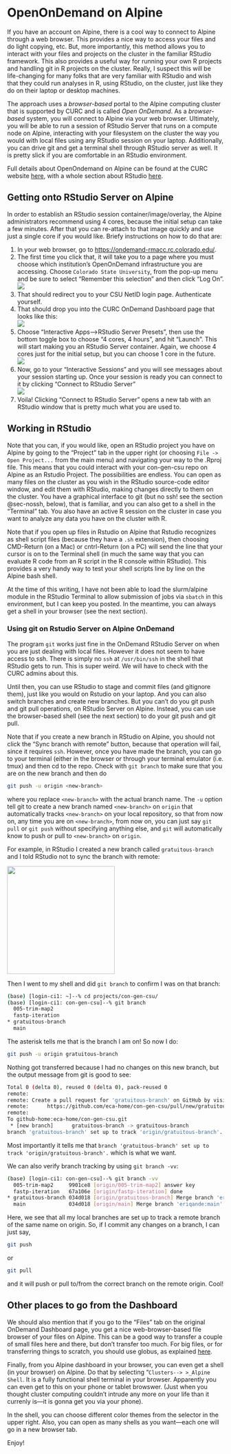# OpenOnDemand on Alpine {#sec-ondemand}

If you have an account on Alpine, there is a cool way to connect to Alpine through
a web browser.  This provides a nice way to access your files and do light copying,
etc.  But, more importantly, this method allows you to
interact with your files and projects on the cluster in the
familiar RStudio framework.  This also provides a useful way for running your own
R projects and handling git in R projects on the cluster.  Really, I suspect
this will be life-changing for many folks that are very familiar with RStudio and wish
that they could run analyses in R, using RStudio, on the cluster, just like
they do on their laptop or desktop machines.

The approach uses a _browser-based_
portal to the Alpine computing cluster that is supported by CURC and is called
_Open OnDemand_.  As a _browser-based_ system, you will connect to Alpine via
your web browser. Ultimately, you will be able to run a session of RStudio Server
that runs on a compute node on Alpine, interacting with your filesystem on the cluster
the way you would with local files using any RStudio session on your laptop.  Additionally,
you can drive git and get a terminal shell through RStudio server as well.  It is pretty
slick if you are comfortable in an RStudio environment.


Full details about OpenOndemand on Alpine can be found at the CURC website
[here](https://curc.readthedocs.io/en/latest/gateways/OnDemand.html), with a
whole section
about RStudio [here](https://curc.readthedocs.io/en/latest/gateways/OnDemand.html#rstudio).


## Getting onto RStudio Server on Alpine 

In order to establish an RStudio session container/image/overlay, the Alpine administrators
recommend using 4 cores, because the initial setup can take a few minutes.
After that you can re-attach to that image quickly and use just a single core if you
would like.  Briefy instructions on how to do that are:

1. In your web browser, go to [https://ondemand-rmacc.rc.colorado.edu/](https://ondemand-rmacc.rc.colorado.edu/).
1. The first time you click that, it will take you to a page where you must choose which institution's
OpenOnDemand infrastructure you are accessing.  Choose `Colorado State University`, from
the pop-up menu and be sure to
select "Remember this selection" and then click "Log On".  
![](./images/colostate-open-ondemand.png)
2. That should redirect you to your CSU NetID login page.  Authenticate yourself.
3. That should drop you into the CURC OnDemand Dashboard page that looks like this:  
![](./images/curc-on-demand-dashboard.png)
4. Choose "Interactive Apps-->RStudio Server Presets", then use the bottom toggle
box to choose "4 cores, 4 hours", and hit "Launch".  This will start making
you an RStudio Server container.  Again, we choose 4 cores just for the initial
setup, but you can choose 1 core in the future.  
![](./images/rstudio-server-preset.png)
5. Now, go to your "Interactive Sessions" and you will see messages about your
session starting up. Once your session is ready you can connect to it by clicking
"Connect to RStudio Server"  
![](./images/rstudio-interactive-sessions-tab.png)
6. Voila!  Clicking "Connect to RStudio Server" opens a new tab with
an RStudio window that is pretty much what you are used to.

## Working in RStudio

Note that you can, if you would like, open an RStudio project you have on
Alpine by going to the "Project" tab in the upper right (or choosing
`File -> Open Project...` from the main menu) and navigating your
way to the .Rproj file.   This means that you could interact with your
con-gen-csu repo on Alpine as an Rstudio Project.  The possibilities are
endless.  You can open as many files on the cluster as you wish in the RStudio
source-code editor window, and edit them with RStudio, making changes directly
to them on the cluster.  You have a graphical interface to git (but no ssh! see
the section @sec-nossh, below), that is familiar, and you
can also get to a shell in the "Terminal" tab.  You also have an active R session
on the cluster in case you want to analyze any data you have on the cluster with
R.

Note that if you open up files in Rstudio on Alpine that Rstudio recognizes
as shell script files (because they have a `.sh` extension), then choosing
CMD-Return (on a Mac) or cntrl-Return (on a PC) will send the line that your
cursor is on to the Terminal shell (in much the same way that you can evaluate
R code from an R script in the R console within RStudio).  This provides a very
handy way to test your shell scripts line by line on the Alpine bash shell.

At the time of this writing, I have not been able to load the slurm/alpine
module in the RStudio Terminal to allow submission of jobs via `sbatch` in this
environment, but I can keep you posted. In the meantime, you can always get
a shell in your browser (see the next section).


### Using git on Rstudio Server on Alpine OnDemand {#sec-nossh}

The program `git` works just fine in the OnDemand RStudio Server on when you
are just dealing with local files.  However it does not seem to have access to ssh.
There is simply no `ssh` at `/usr/bin/ssh` in the shell that RStudio gets to
run.  This is super weird.  We will have to check with the CURC admins about this.

Until then, you can use RStudio to stage and commit files (and gitignore them), just
like you would on Rstudio on your laptop.  And you can also switch branches and create
new branches.  But you can't do you git push and git
pull operations, on RStudio Server on Alpine.  Instead, you can use the browser-based
shell (see the next section) to do your git push and git pull.

Note that if you create a new branch in RStudio on Alpine, you should not
click the "Sync branch with remote" button, because that operation will
fail, since it requires `ssh`.  However, once you have made the branch, you
can go to your terminal (either in the browser or through your terminal emulator (i.e.
tmux) and then cd to the repo.  Check with `git branch` to make sure that you are
on the new branch and then do
```sh
git push -u origin <new-branch>
```
where you replace `<new-branch>` with the actual branch name.  The `-u` option tell git
to create a new branch named `<new-branch>` on `origin` that automatically tracks `<new-branch>`
on your local repository, so that from now on, any time you are on `<new-branch>`, from now
on, you can just say `git pull` or `git push` without specifying anything else, and `git` will
automatically know to push or pull to `<new-branch>` on `origin`.

For example, in RStudio I created a new branch called `gratuitous-branch` and I told
RStudio not to sync the branch with remote:

![](images/gratuitous-branch.png){width=250 fig-align="center"}

Then I went to my shell and did `git branch` to confirm I was on that branch:
```sh
(base) [login-ci1: ~]--% cd projects/con-gen-csu/
(base) [login-ci1: con-gen-csu]--% git branch
  005-trim-map2
  fastp-iteration
* gratuitous-branch
  main
```
The asterisk tells me that is the branch I am on!  So now I do:
```sh
git push -u origin gratuitous-branch
```
Nothing got transferred because I had no changes on this new branch,
but the output message from git is good to see:
```sh
Total 0 (delta 0), reused 0 (delta 0), pack-reused 0
remote: 
remote: Create a pull request for 'gratuitous-branch' on GitHub by visiting:
remote:      https://github.com/eca-home/con-gen-csu/pull/new/gratuitous-branch
remote: 
To github-home:eca-home/con-gen-csu.git
 * [new branch]      gratuitous-branch -> gratuitous-branch
branch 'gratuitous-branch' set up to track 'origin/gratuitous-branch'.
```
Most importantly it tells me that
`branch 'gratuitous-branch' set up to track 'origin/gratuitous-branch'.` which is
what we want.

We can also verify branch tracking by using `git branch -vv`:
```sh
(base) [login-ci1: con-gen-csu]--% git branch -vv
  005-trim-map2     9901ce8 [origin/005-trim-map2] answer key
  fastp-iteration   67a106e [origin/fastp-iteration] done
* gratuitous-branch 034d018 [origin/gratuitous-branch] Merge branch 'eriqande:main' into main
  main              034d018 [origin/main] Merge branch 'eriqande:main' into main
```
Here, we see that all my local branches are set up to track a remote branch of the
same name on origin. So, if I commit any changes on a branch, I can just say,
```sh
git push 
```
or
```sh
git pull
```
and it will push or pull to/from the correct branch on the remote origin.  Cool!


## Other places to go from the Dashboard

We should also mention that if you go to the "Files" tab on the original
OnDemand Dashboard page, you get a nice web-browser-based file browser of
your files on Alpine.  This can be a good way to transfer a couple of small
files here and there, but don't transfer too much.  For big files, or for
transferring things to scratch, you should
use globus, as explained [here](https://curc.readthedocs.io/en/latest/gateways/OnDemand.html#files).

Finally, from you Alpine dashboard in your browser, you can even get a shell
(in your browser) on Alpine.  Do that by selecting "`Clusters--> >_Alpine Shell`.
It is a fully functional shell terminal in your browser.  Apparently you can even
get to this on your phone or tablet browswer.  (Just when you thought cluster computing
couldn't intrude any more on your life than it currenly is---it is gonna get you via
your phone).

In the shell, you can choose different color themes from the selector in the upper right.
Also, you can open as many shells as you want---each one will go in a new browser tab.

Enjoy!


